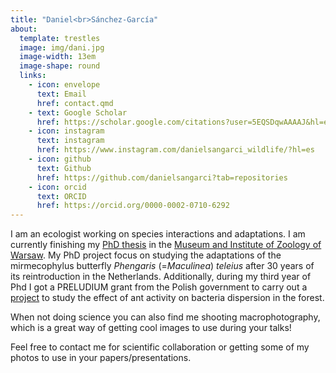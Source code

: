 ```yaml
---
title: "Daniel<br>Sánchez-García"
about:
  template: trestles
  image: img/dani.jpg
  image-width: 13em
  image-shape: round
  links:
    - icon: envelope
      text: Email
      href: contact.qmd
    - text: Google Scholar
      href: https://scholar.google.com/citations?user=5EQSDqwAAAAJ&hl=es
    - icon: instagram
      text: instagram
      href: https://www.instagram.com/danielsangarci_wildlife/?hl=es
    - icon: github
      text: Github
      href: https://github.com/danielsangarci?tab=repositories
    - icon: orcid
      text: ORCID
      href: https://orcid.org/0000-0002-0710-6292
---
```


I am an ecologist working on species interactions and adaptations. I am currently finishing my [PhD thesis](projects/phd-thesis/phd-thesis.qmd) in the [Museum and Institute of Zoology of Warsaw](https://miiz.waw.pl/en/2-uncategorised?type=926). My PhD project focus on studying the adaptations of the mirmecophylus butterfly *Phengaris* (=*Maculinea*) *teleius* after 30 years of its reintroduction in the Netherlands. Additionally, during my third year of Phd I got a PRELUDIUM grant from the Polish government to carry out a [project](projects/ant-plant-bacteria/ant-plant-bacteria.qmd) to study the effect of ant activity on bacteria dispersion in the forest.

When not doing science you can also find me shooting macrophotography, which is a great way of getting cool images to use during your talks!

Feel free to contact me for scientific collaboration or getting some of my photos to use in your papers/presentations.